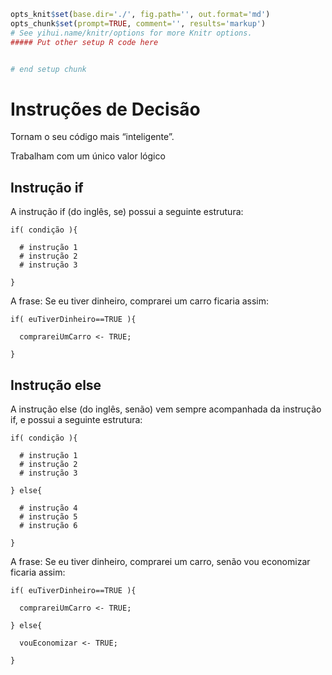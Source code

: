 ```r
opts_knit$set(base.dir='./', fig.path='', out.format='md')
opts_chunk$set(prompt=TRUE, comment='', results='markup')
# See yihui.name/knitr/options for more Knitr options.
##### Put other setup R code here


# end setup chunk
```
# Instruções de Decisão

Tornam o seu código mais "inteligente".

Trabalham com um único valor lógico

## Instrução if

A instrução if (do inglês, se) possui a seguinte estrutura:

````
if( condição ){
  
  # instrução 1
  # instrução 2
  # instrução 3
  
}
````

A frase: Se eu tiver dinheiro, comprarei um carro ficaria assim:
````
if( euTiverDinheiro==TRUE ){

  comprareiUmCarro <- TRUE;
  
}
````

## Instrução else

A instrução else (do inglês, senão) vem sempre acompanhada da instrução if, e possui a seguinte estrutura:

````
if( condição ){
  
  # instrução 1
  # instrução 2
  # instrução 3
  
} else{

  # instrução 4
  # instrução 5
  # instrução 6

}
````

A frase: Se eu tiver dinheiro, comprarei um carro, senão vou economizar ficaria assim:

````
if( euTiverDinheiro==TRUE ){

  comprareiUmCarro <- TRUE;
  
} else{

  vouEconomizar <- TRUE;

}
````
